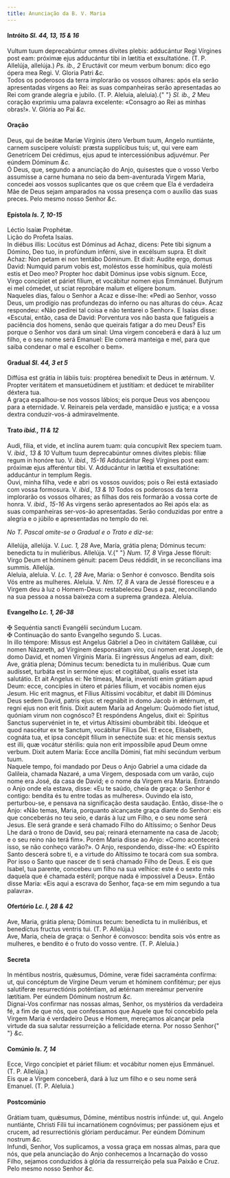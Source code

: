 ```yaml
---
title: Anunciação da B. V. Maria
---
```


<h4 class="text-center">
  Intróito <em>Sl. 44, 13, 15 & 16</em>
</h4>
<div class="container-fluid">
  <div class="row">
    <div class="col-6 dropcaps text-justify">
      Vultum tuum deprecabúntur omnes dívites plebis: adducántur Regi Vírgines
      post eam: próximæ ejus adducántur tibi in lætítia et exsultatióne. (T. P.
      Allelúja, allelúja.) <em>Ps. ib., 2</em> Eructávit cor meum verbum bonum:
      dico ego ópera mea Regi. V. Gloria Patri <em>&c.</em>
    </div>
    <div class="col-6 dropcaps text-justify">
      Todos os poderosos da terra implorarão os vossos olhares: após ela serão
      apresentadas virgens ao Rei: as suas companheiras serão apresentadas ao
      Rei com grande alegria e jubilo. (T. P. Aleluia, aleluia).{" "}
      <em>Sl. ib., 2</em> Meu coração exprimiu uma palavra excelente: «Consagro
      ao Rei as minhas obras!». V. Glória ao Pai <em>&c.</em>
    </div>
  </div>
</div>

<h4 class="text-center">Oração</h4>
<div class="container-fluid">
  <div class="row">
    <div class="col-6 dropcaps text-justify">
      Deus, qui de beátæ Maríæ Vírginis útero Verbum tuum, Angelo nuntiánte,
      carnem suscípere voluísti: præsta supplícibus tuis; ut, qui vere eam
      Genetrícem Dei crédimus, ejus apud te intercessiónibus adjuvémur. Per
      eúndem Dóminum <em>&c.</em>
    </div>
    <div class="col-6 dropcaps text-justify">
      Ó Deus, que, segundo a anunciação do Anjo, quisestes que o vosso Verbo
      assumisse a carne humana no seio da bem-aventurada Virgem Maria, concedei
      aos vossos suplicantes que os que crêem que Ela é verdadeira Mãe de Deus
      sejam amparados na vossa presença com o auxílio das suas preces. Pelo
      mesmo nosso Senhor <em>&c.</em>
    </div>
  </div>
</div>

<h4 class="text-center">
  Epístola <em>Is. 7, 10-15</em>
</h4>
<div class="container-fluid">
  <div class="row">
    <div class="col-6 text-justify">Léctio Isaíæ Prophétæ.</div>
    <div class="col-6 text-justify">Lição do Profeta Isaías.</div>
    <div class="col-6 dropcaps text-justify">
      In diébus illis: Locútus est Dóminus ad Achaz, dicens: Pete tibi signum a
      Dómino, Deo tuo, in profúndum inférni, sive in excélsum supra. Et dixit
      Achaz: Non petam ei non tentábo Dóminum. Et dixit: Audíte ergo, domus
      David: Numquid parum vobis est, moléstos esse homínibus, quia molésti
      estis et Deo meo? Propter hoc dabit Dóminus ipse vobis signum. Ecce, Virgo
      concípiet et páriet fílium, et vocábitur nomen ejus Emmánuel. Butýrum ei
      mel cómedet, ut sciat reprobáre malum et elígere bonum.
    </div>
    <div class="col-6 dropcaps text-justify">
      Naqueles dias, falou o Senhor a Acaz e disse-lhe: «Pedi ao Senhor, vosso
      Deus, um prodígio nas profundezas do inferno ou nas alturas do céu». Acaz
      respondeu: «Não pedirei tal coisa e não tentarei o Senhor». E Isaías
      disse: «Escutai, então, casa de David: Porventura vos não basta que
      fatigueis a paciência dos homens, senão que queirais fatigar a do meu
      Deus? Eis porque o Senhor vos dará um sinal: Uma virgem conceberá e dará à
      luz um filho, e o seu nome será Emanuel: Ele comerá manteiga e mel, para
      que saiba condenar o mal e escolher o bem».
    </div>
  </div>
</div>

<h4 class="text-center">
  Gradual <em>Sl. 44, 3 et 5</em>
</h4>
<div class="container-fluid">
  <div class="row">
    <div class="col-6 dropcaps text-justify">
      Diffúsa est grátia in lábiis tuis: proptérea benedíxit te Deus in ætérnum.
      V. Propter veritátem et mansuetúdinem et justítiam: et dedúcet te
      mirabíliter déxtera tua.
    </div>
    <div class="col-6 dropcaps text-justify">
      A graça espalhou-se nos vossos lábios; eis porque Deus vos abençoou para a
      eternidade. V. Reinareis pela verdade, mansidão e justiça; e a vossa
      dextra conduzir-vos-á admiravelmente.
    </div>
  </div>
</div>

<h4 class="text-center">Trato <em>ibid., 11 & 12</em></h4>
<div class="container-fluid">
<div class="row">
<div class="col-6 text-justify">
Audi, fília, et vide, et inclína aurem tuam: quia concupívit Rex speciem tuam. V. <em>ibid., 13 & 10</em> Vultum tuum deprecabúntur omnes dívites plebis: fíliæ regum in honóre tuo. V. <em>ibid., 15-16</em> Adducántur Regi Vírgines post eam: próximæ ejus afferéntur tibi. V. Adducántur in lætítia et exsultatióne: adducántur in templum Regis.

</div>
<div class="col-6 text-justify">
Ouvi, minha filha, vede e abri os vossos ouvidos; pois o Rei está extasiado com vossa formosura. V. <em>ibid., 13 & 10</em> Todos os poderosos da terra implorarão os vossos olhares; as filhas dos reis formarão a vossa corte de honra. V. <em>ibid., 15-16</em> As virgens serão apresentados ao Rei após ela: as suas companheiras ser-vos-ão apresentadas. Serão conduzidas por entre a alegria e o júbilo e apresentadas no templo do rei.
</div>
</div>
</div>

<em>No T. Pascal omite-se o Gradual e o Trato e diz-se:</em>

<div class="container-fluid">
  <div class="row">
    <div class="col-6 text-justify">
      Allelúja, allelúja. V. <em>Luc. 1, 28</em> Ave, María, grátia plena;
      Dóminus tecum: benedicta tu in muliéribus. Allelúja. V.{" "}
      <em>Num. 17, 8</em> Virga Jesse flóruit: Virgo Deum et hóminem génuit:
      pacem Deus réddidit, in se reconcílians ima summis. Allelúja.
    </div>
    <div class="col-6 text-justify">
      Aleluia, aleluia. V. <em>Lc. 1, 28</em> Ave, Maria: o Senhor é convosco.
      Bendita sois Vós entre as mulheres. Aleluia. V. <em>Nm. 17, 8</em> A vara
      de Jessé floresceu e a Virgem deu à luz o Homem-Deus: restabeleceu Deus a
      paz, reconciliando na sua pessoa a nossa baixeza com a suprema grandeza.
      Aleluia.
    </div>
  </div>
</div>

<h4 class="text-center">
  Evangelho <em>Lc. 1, 26-38</em>
</h4>
<div class="container-fluid">
  <div class="row">
    <div class="col-6 text-justify">
      <span class="text-danger">&#10016;</span> Sequéntia sancti Evangélii
      secúndum Lucam.
    </div>
    <div class="col-6 text-justify">
      <span class="text-danger">&#10016;</span> Continuação do santo Evangelho
      segundo S. Lucas.
    </div>
    <div class="col-6 dropcaps text-justify">
      In illo témpore: Missus est Angelus Gábriel a Deo in civitátem Galilǽæ,
      cui nomen Názareth, ad Vírginem desponsátam viro, cui nomen erat Joseph,
      de domo David, et nomen Vírginis María. Ei ingréssus Angelus ad eam,
      dixit: Ave, grátia plena; Dóminus tecum: benedícta tu in muliéribus. Quæ
      cum audísset, turbáta est in sermóne ejus: et cogitábat, qualis esset ista
      salutátio. Et ait Angelus ei: Ne tímeas, María, invenísti enim grátiam
      apud Deum: ecce, concípies in útero et páries fílium, et vocábis nomen
      ejus Jesum. Hic erit magnus, et Fílius Altíssimi vocábitur, et dabit illi
      Dóminus Deus sedem David, patris ejus: et regnábit in domo Jacob in
      ǽtérnum, et regni ejus non erit finis. Dixit autem María ad Angelum:
      Quómodo fiet istud, quóniam virum non cognósco? Et respóndens Angelus,
      dixit ei: Spíritus Sanctus supervéniet in te, et virtus Altíssimi
      obumbrábit tibi. Ideóque et quod nascétur ex te Sanctum, vocábitur Fílius
      Dei. Et ecce, Elísabeth, cognáta tua, et ipsa concépit fílium in senectúte
      sua: et hic mensis sextus est illi, quæ vocátur stérilis: quia non erit
      impossíbile apud Deum omne verbum. Dixit autem María: Ecce ancílla Dómini,
      fiat mihi secúndum verbum tuum.
    </div>
    <div class="col-6 dropcaps text-justify">
      Naquele tempo, foi mandado por Deus o Anjo Gabriel a uma cidade da
      Galileia, chamada Nazaré, a uma Virgem, desposada com um varão, cujo nome
      era José, da casa de David; e o nome da Virgem era Maria. Entrando o Anjo
      onde ela estava, disse: «Eu te saúdo, cheia de graça: o Senhor é contigo:
      bendita és tu entre todas as mulheres». Ouvindo ela isto, perturbou-se, e
      pensava na significação desta saudação. Então, disse-lhe o Anjo: «Não
      temas, Maria, porquanto alcançaste graça diante do Senhor: eis que
      conceberás no teu seio, e darás à luz um Filho, e o seu nome será Jesus.
      Ele será grande e será chamado Filho do Altíssimo; o Senhor Deus Lhe dará
      o trono de David, seu pai; reinará eternamente na casa de Jacob; e o seu
      reino não terá fim». Porém Maria disse ao Anjo: «Como acontecerá isso, se
      não conheço varão?». O Anjo, respondendo, disse-lhe: «O Espírito Santo
      descerá sobre ti, e a virtude do Altíssimo te tocará com sua sombra. Por
      isso o Santo que nascer de ti será chamado Filho de Deus. E eis que
      Isabel, tua parente, concebeu um filho na sua velhice: este é o sexto mês
      daquela que é chamada estéril; porque nada é impossível a Deus». Então
      disse Maria: «Eis aqui a escrava do Senhor, faça-se em mim segundo a tua
      palavra».
    </div>
  </div>
</div>

<h4 class="text-center">
  Ofertório <em>Lc. l, 28 & 42</em>
</h4>
<div class="container-fluid">
  <div class="row">
    <div class="col-6 dropcaps text-justify">
      Ave, Maria, grátia plena; Dóminus tecum: benedícta tu in muliéribus, et
      benedíctus fructus ventris tui. (T. P. Allelúja.)
    </div>
    <div class="col-6 dropcaps text-justify">
      Ave, Maria, cheia de graça: o Senhor é convosco: bendita sois vós entre as
      mulheres, e bendito é o fruto do vosso ventre. (T. P. Aleluia.)
    </div>
  </div>
</div>

<h4 class="text-center">Secreta</h4>
<div class="container-fluid">
  <div class="row">
    <div class="col-6 dropcaps text-justify">
      In méntibus nostris, quǽsumus, Dómine, veræ fídei sacraménta confírma: ut,
      qui concéptum de Vírgine Deum verum et hóminem confitémur; per ejus
      salutíferæ resurrectiónis poténtiam, ad ætérnam mereámur perveníre
      lætítiam. Per eúndem Dóminum nostrum <em>&c.</em>
    </div>
    <div class="col-6 dropcaps text-justify">
      Dignai-Vos confirmar nas nossas almas, Senhor, os mystérios da verdadeira
      fé, a fim de que nós, que confessamos que Aquele que foi concebido pela
      Virgem Maria é verdadeiro Deus e Homem, mereçamos alcançar pela virtude da
      sua salutar ressurreição a felicidade eterna. Por nosso Senhor{" "}
      <em>&c.</em>
    </div>
  </div>
</div>

<h4 class="text-center">
  Comúnio <em>Is. 7, 14</em>
</h4>
<div class="container-fluid">
  <div class="row">
    <div class="col-6 dropcaps text-justify">
      Ecce, Virgo concípiet et páriet fílium: et vocábitur nomen ejus Emmánuel.
      (T. P. Allelúja.)
    </div>
    <div class="col-6 dropcaps text-justify">
      Eis que a Virgem conceberá, dará à luz um filho e o seu nome será Emanuel.
      (T. P. Aleluia.)
    </div>
  </div>
</div>

<h4 class="text-center">Postcomúnio</h4>
<div class="container-fluid">
  <div class="row">
    <div class="col-6 dropcaps text-justify">
      Grátiam tuam, quǽsumus, Dómine, méntibus nostris infúnde: ut, qui. Angelo
      nuntiánte, Christi Fílii tui incarnatiónem cognóvimus; per passiónem ejus
      et crucem, ad resurrectiónis glóriam perducámur. Per eúndem Dóminum
      nostrum <em>&c.</em>
    </div>
    <div class="col-6 dropcaps text-justify">
      Infundi, Senhor, Vos suplicamos, a vossa graça em nossas almas, para que
      nós, que pela anunciação do Anjo conhecemos a Incarnação do vosso Filho,
      sejamos conduzidos à glória da ressurreição pela sua Paixão e Cruz. Pelo
      mesmo nosso Senhor <em>&c.</em>
    </div>
  </div>
</div>
